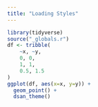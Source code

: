 ```yaml
---
title: "Loading Styles"
---
```


```r
library(tidyverse)
source("_globals.r")
df <- tribble(
    ~x, ~y,
    0, 0,
    1, 1,
    0.5, 1.5
)
ggplot(df, aes(x=x, y=y)) +
  geom_point() +
  dsan_theme()
```